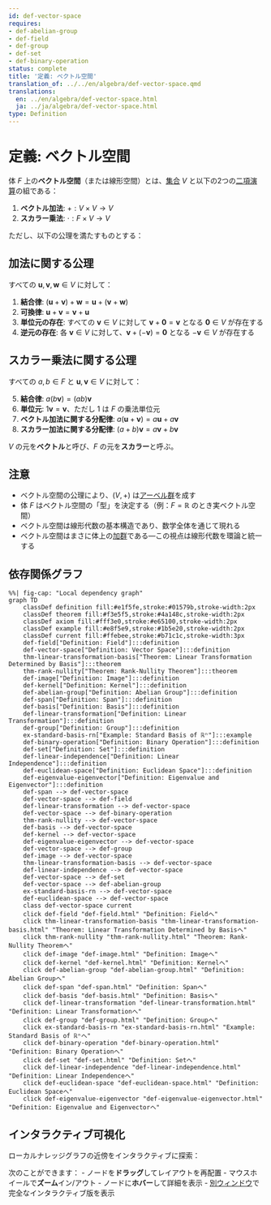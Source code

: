 ```yaml
---
id: def-vector-space
requires:
- def-abelian-group
- def-field
- def-group
- def-set
- def-binary-operation
status: complete
title: '定義: ベクトル空間'
translation_of: ../../en/algebra/def-vector-space.qmd
translations:
  en: ../en/algebra/def-vector-space.html
  ja: ../ja/algebra/def-vector-space.html
type: Definition
---
```


# 定義: ベクトル空間 {#def-vector-space}

体 $F$ 上の**ベクトル空間**（または線形空間）とは、[集合](../logic-set-theory/def-set.qmd) $V$ と以下の2つの[二項演算](def-binary-operation.qmd)の組である：

1. **ベクトル加法**: $+ : V \times V \to V$
2. **スカラー乗法**: $\cdot : F \times V \to V$

ただし、以下の公理を満たすものとする：

## 加法に関する公理

すべての $\mathbf{u}, \mathbf{v}, \mathbf{w} \in V$ に対して：

1. **結合律**: $(\mathbf{u} + \mathbf{v}) + \mathbf{w} = \mathbf{u} + (\mathbf{v} + \mathbf{w})$
2. **可換律**: $\mathbf{u} + \mathbf{v} = \mathbf{v} + \mathbf{u}$
3. **単位元の存在**: すべての $\mathbf{v} \in V$ に対して $\mathbf{v} + \mathbf{0} = \mathbf{v}$ となる $\mathbf{0} \in V$ が存在する
4. **逆元の存在**: 各 $\mathbf{v} \in V$ に対して、$\mathbf{v} + (-\mathbf{v}) = \mathbf{0}$ となる $-\mathbf{v} \in V$ が存在する

## スカラー乗法に関する公理

すべての $a, b \in F$ と $\mathbf{u}, \mathbf{v} \in V$ に対して：

5. **結合律**: $a(b\mathbf{v}) = (ab)\mathbf{v}$
6. **単位元**: $1\mathbf{v} = \mathbf{v}$、ただし $1$ は $F$ の乗法単位元
7. **ベクトル加法に関する分配律**: $a(\mathbf{u} + \mathbf{v}) = a\mathbf{u} + a\mathbf{v}$
8. **スカラー加法に関する分配律**: $(a + b)\mathbf{v} = a\mathbf{v} + b\mathbf{v}$

$V$ の元を**ベクトル**と呼び、$F$ の元を**スカラー**と呼ぶ。

## 注意

- ベクトル空間の公理により、$(V, +)$ は[アーベル群](def-abelian-group.qmd)を成す
- 体 $F$ はベクトル空間の「型」を決定する（例：$F = \mathbb{R}$ のとき実ベクトル空間）
- ベクトル空間は線形代数の基本構造であり、数学全体を通じて現れる
- ベクトル空間はまさに体上の[加群](def-module.qmd)である―この視点は線形代数を環論と統一する

## 依存関係グラフ

```mermaid
%%| fig-cap: "Local dependency graph"
graph TD
    classDef definition fill:#e1f5fe,stroke:#01579b,stroke-width:2px
    classDef theorem fill:#f3e5f5,stroke:#4a148c,stroke-width:2px
    classDef axiom fill:#fff3e0,stroke:#e65100,stroke-width:2px
    classDef example fill:#e8f5e9,stroke:#1b5e20,stroke-width:2px
    classDef current fill:#ffebee,stroke:#b71c1c,stroke-width:3px
    def-field["Definition: Field"]:::definition
    def-vector-space["Definition: Vector Space"]:::definition
    thm-linear-transformation-basis["Theorem: Linear Transformation Determined by Basis"]:::theorem
    thm-rank-nullity["Theorem: Rank-Nullity Theorem"]:::theorem
    def-image["Definition: Image"]:::definition
    def-kernel["Definition: Kernel"]:::definition
    def-abelian-group["Definition: Abelian Group"]:::definition
    def-span["Definition: Span"]:::definition
    def-basis["Definition: Basis"]:::definition
    def-linear-transformation["Definition: Linear Transformation"]:::definition
    def-group["Definition: Group"]:::definition
    ex-standard-basis-rn["Example: Standard Basis of ℝⁿ"]:::example
    def-binary-operation["Definition: Binary Operation"]:::definition
    def-set["Definition: Set"]:::definition
    def-linear-independence["Definition: Linear Independence"]:::definition
    def-euclidean-space["Definition: Euclidean Space"]:::definition
    def-eigenvalue-eigenvector["Definition: Eigenvalue and Eigenvector"]:::definition
    def-span --> def-vector-space
    def-vector-space --> def-field
    def-linear-transformation --> def-vector-space
    def-vector-space --> def-binary-operation
    thm-rank-nullity --> def-vector-space
    def-basis --> def-vector-space
    def-kernel --> def-vector-space
    def-eigenvalue-eigenvector --> def-vector-space
    def-vector-space --> def-group
    def-image --> def-vector-space
    thm-linear-transformation-basis --> def-vector-space
    def-linear-independence --> def-vector-space
    def-vector-space --> def-set
    def-vector-space --> def-abelian-group
    ex-standard-basis-rn --> def-vector-space
    def-euclidean-space --> def-vector-space
    class def-vector-space current
    click def-field "def-field.html" "Definition: Fieldへ"
    click thm-linear-transformation-basis "thm-linear-transformation-basis.html" "Theorem: Linear Transformation Determined by Basisへ"
    click thm-rank-nullity "thm-rank-nullity.html" "Theorem: Rank-Nullity Theoremへ"
    click def-image "def-image.html" "Definition: Imageへ"
    click def-kernel "def-kernel.html" "Definition: Kernelへ"
    click def-abelian-group "def-abelian-group.html" "Definition: Abelian Groupへ"
    click def-span "def-span.html" "Definition: Spanへ"
    click def-basis "def-basis.html" "Definition: Basisへ"
    click def-linear-transformation "def-linear-transformation.html" "Definition: Linear Transformationへ"
    click def-group "def-group.html" "Definition: Groupへ"
    click ex-standard-basis-rn "ex-standard-basis-rn.html" "Example: Standard Basis of ℝⁿへ"
    click def-binary-operation "def-binary-operation.html" "Definition: Binary Operationへ"
    click def-set "def-set.html" "Definition: Setへ"
    click def-linear-independence "def-linear-independence.html" "Definition: Linear Independenceへ"
    click def-euclidean-space "def-euclidean-space.html" "Definition: Euclidean Spaceへ"
    click def-eigenvalue-eigenvector "def-eigenvalue-eigenvector.html" "Definition: Eigenvalue and Eigenvectorへ"
```

## インタラクティブ可視化

ローカルナレッジグラフの近傍をインタラクティブに探索：

::: {.graph-viz data-id="def-vector-space" data-width="700" data-height="500"}
:::

次のことができます：
- ノードを**ドラッグ**してレイアウトを再配置
- マウスホイールで**ズーム**イン/アウト
- ノードに**ホバー**して詳細を表示
- [別ウィンドウ](../../output/interactive/def-vector-space.html){target="_blank"}で完全なインタラクティブ版を表示
